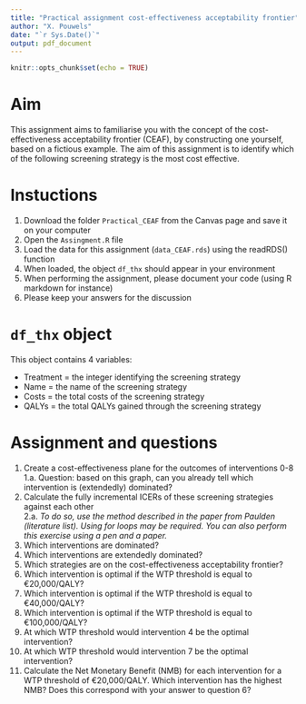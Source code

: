 ```yaml
---
title: "Practical assignment cost-effectiveness acceptability frontier"
author: "X. Pouwels"
date: "`r Sys.Date()`"
output: pdf_document
---
```


```r
knitr::opts_chunk$set(echo = TRUE)
```

# Aim
This assignment aims to familiarise you with the concept of the cost-effectiveness acceptability frontier (CEAF), by constructing one yourself, based on a fictious example. The aim of this assignment is to identify which of the following screening strategy is the most cost effective.      

# Instuctions
  
1. Download the folder `Practical_CEAF` from the Canvas page and save it on your computer
2. Open the `Assingment.R` file  
3. Load the data for this assignment (`data_CEAF.rds`) using the readRDS() function  
4. When loaded, the object `df_thx` should appear in your environment  
5. When performing the assignment, please document your code (using R markdown for instance)  
6. Please keep your answers for the discussion  

# `df_thx` object
This object contains 4 variables:  

- Treatment = the integer identifying the screening strategy  
- Name = the name of the screening strategy  
- Costs = the total costs of the screening strategy    
- QALYs = the total QALYs gained through the screening strategy  

\newpage
# Assignment and questions  
1. Create a cost-effectiveness plane for the outcomes of interventions 0-8   
1.a. Question: based on this graph, can you already tell which intervention is (extendedly) dominated?  
2. Calculate the fully incremental ICERs of these screening strategies against each other   
2.a. *To do so, use the method described in the paper from Paulden (literature list). Using for loops may be required. You can also perform this exercise using a pen and a paper.*  
3. Which interventions are dominated?  
4. Which interventions are extendedly dominated?  
5. Which strategies are on the cost-effectiveness acceptability frontier?  
6. Which intervention is optimal if the WTP threshold is equal to €20,000/QALY?  
7. Which intervention is optimal if the WTP threshold is equal to €40,000/QALY?  
8. Which intervention is optimal if the WTP threshold is equal to €100,000/QALY?  
9. At which WTP threshold would intervention 4 be the optimal intervention?  
10. At which WTP threshold would intervention 7 be the optimal intervention?  
11.	Calculate the Net Monetary Benefit (NMB) for each intervention for a WTP threshold of €20,000/QALY. Which intervention has the highest NMB? Does this correspond with your answer to question 6?  
